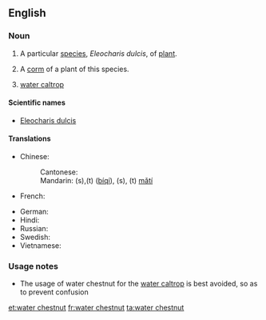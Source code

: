 ==English==
{{wikipedia|Eleocharis dulcis|water chestnut}}

===Noun===
{{en-noun|s|-|sg=[[water]] [[chestnut]]}}

# {{uncountable}} A particular [[species]], ''Eleocharis dulcis'', of [[plant]].
# {{countable}} A [[corm]] of a plant of this species.
# [[water caltrop]]

====Scientific names====
* [[Eleocharis dulcis]]

====Translations====
{{trans-top|Eleocharis dulcis}}
* Chinese:
*: Cantonese: {{tø|zh-yue|马蹄|tr=ma5 tai4|sc=Hani}}
*: Mandarin: {{t|zh|荸荠|sc=Hani}}(s),{{t|zh|荸薺|sc=Hani}}(t) ([[bíqí]]), {{t|zh|马蹄|sc=Hani}}(s), {{t|zh|馬蹄|sc=Hani}} (t) [[mǎtí]]
* French: {{t|fr|châtaigne d'eau chinoise|f}}
{{trans-mid}}
* German: {{t|de|Wasserkastanie|f}}
* Hindi: {{t|hi|सिंघाड़ा|tr=siṅghāṛā|sc=Deva}}
* Russian: {{t|ru|болотница сладкая|f|tr=bolotnitsa sladkaya|sc=Cyrl}}
* Swedish: {{t|sv|vattenkastanj|c}}
* Vietnamese: {{t|vi|năn ngọt}}
{{trans-bottom}}

===Usage notes===
* The usage of water chestnut for the [[water caltrop]] is best avoided, so as to prevent confusion

[[et:water chestnut]]
[[fr:water chestnut]]
[[ta:water chestnut]]
